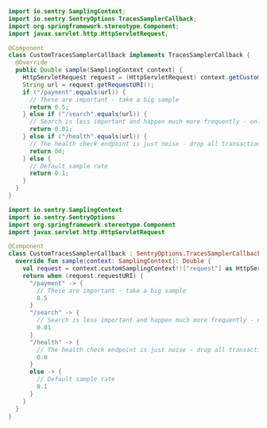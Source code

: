 ```java {tabTitle:Java}
import io.sentry.SamplingContext;
import io.sentry.SentryOptions.TracesSamplerCallback;
import org.springframework.stereotype.Component;
import javax.servlet.http.HttpServletRequest;

@Component
class CustomTracesSamplerCallback implements TracesSamplerCallback {
  @Override
  public Double sample(SamplingContext context) {
    HttpServletRequest request = (HttpServletRequest) context.getCustomSamplingContext().get("request");
    String url = request.getRequestURI();
    if ("/payment".equals(url)) {
      // These are important - take a big sample
      return 0.5;
    } else if ("/search".equals(url)) {
      // Search is less important and happen much more frequently - only take 1%
      return 0.01;
    } else if ("/health".equals(url)) {
      // The health check endpoint is just noise - drop all transactions
      return 0d;
    } else {
      // Default sample rate
      return 0.1;
    }
  }
}
```

```kotlin {tabTitle:Kotlin}
import io.sentry.SamplingContext
import io.sentry.SentryOptions
import org.springframework.stereotype.Component
import javax.servlet.http.HttpServletRequest

@Component
class CustomTracesSamplerCallback : SentryOptions.TracesSamplerCallback {
  override fun sample(context: SamplingContext): Double {
    val request = context.customSamplingContext!!["request"] as HttpServletRequest
    return when (request.requestURI) {
      "/payment" -> {
        // These are important - take a big sample
        0.5
      }
      "/search" -> {
        // Search is less important and happen much more frequently - only take 1%
        0.01
      }
      "/health" -> {
        // The health check endpoint is just noise - drop all transactions
        0.0
      }
      else -> {
        // Default sample rate
        0.1
      }
    }
  }
}
```
